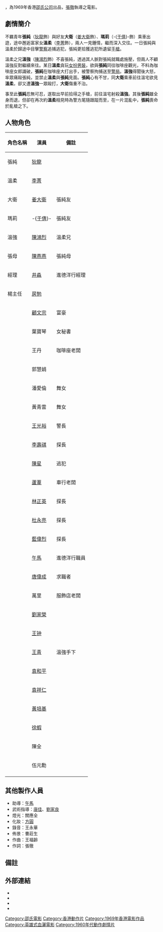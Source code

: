 {{Infobox Film
| name               = 死角
| original_name      = ''{{lang|en|Dead End }}''
| image              = Dead End 1969.jpg
| caption            = 
| director           = [[張徹|張徹]]
| producer           = [[邵仁枚|邵仁枚]]
| writer             = [[邱剛健|邱剛健]]
| starring           = [[狄龍|狄龍]] <br> [[李菁_(電影演員)|李菁]] <br> [[姜大衛|姜大衛]]
| music              = [[王福齡|王福齡]]
| cinematography     = [[宮木幸雄|龔慕鐸]]
| editing            = [[姜興隆|姜興隆]]
| production_company = [[邵氏公司|邵氏兄弟（香港）有限公司]]
| distributor        = [[邵氏公司|邵氏兄弟（香港）有限公司]]
| released           = {{HKG-1959}}：{{film date|1969|7|12}}<ref name="t001">[http://www.angelfire.com/home/bobic/HK_Movies/HK/hk1969c-b5.htm 香港電影票房 1969 〔華語電影〕]，〈香港電影票房全紀錄〉</ref>
| runtime            = 100 分鐘
| country            = {{英屬香港電影}}
| language           = 華語
| budget             = 
| gross              = HK $519,097<ref name="t001" />
| preceded_by        = 
| followed_by        = 
| website            = 
| amg_id             = 
| imdb_id            = tt0064213
}}

{{engname|《死角》|''Dead End''}}，為1969年香港[[邵氏公司|邵氏公司]]出品，[[張徹|張徹]]執導之電影。

== 劇情簡介 ==

不羈青年'''張純'''（[[狄龍|狄龍]]飾）與好友'''大衛'''（[[姜大衛|姜大衛]]飾）、'''瑪莉'''（-{[[于倩|于倩]]}-飾）乘車出遊，途中邂逅富家女'''溫柔'''（[[李菁|李菁]]飾），兩人一見鍾情，繼而深入交往。一日張純與溫柔於歸途中目擊[[警察|警察]]追捕逃犯，張純更拾獲逃犯所遺留[[手槍|手槍]]。

溫柔之兄'''溫強'''（[[陳鴻烈|陳鴻烈]]飾）不喜張純，透過其人脈對張純就職處施壓，但兩人不顧溫強反對繼續來往。某日'''溫柔'''貪玩[[女扮男裝|女扮男裝]]，欲與'''張純'''同往咖啡座觀光，不料為咖啡座女郎識破，'''張純'''在咖啡座大打出手，被警察拘捕送至[[警局|警局]]。'''溫強'''得聞後大怒，率眾痛毆張純，並禁止'''溫柔'''與'''張純'''見面。'''張純'''心有不甘，同'''大衛'''乘車前往溫宅欲見'''溫柔'''，卻又遭'''溫強'''一眾毆打，'''大衛'''傷重不治。

事至此'''張純'''忍無可忍，遂取出早前拾得之手槍，前往溫宅射殺'''溫強'''。其後'''張純'''雖全身而退，但卻在再次約'''溫柔'''相見時為警方尾隨跟蹤而至，在一片混亂中，'''張純'''喪命於亂槍之下。

== 人物角色 ==
{| class="wikitable" 
|- 
! 角色名稱 || 演員 || 備註
|- 
| 張純 || [[狄龍|狄龍]] ||
|-
| 溫柔 || [[李菁_(邵氏演員)|李菁]] ||
|-
| 大衛 || [[姜大衛|姜大衛]] || 張純友
|-
| 瑪莉 || -{[[于倩|于倩]]}- || 張純友
|-
| 溫強 || [[陳鴻烈|陳鴻烈]] || 溫柔兄
|-
| 張母 || [[陳燕燕_(香港演員)|陳燕燕]] || 張純母
|-
| 經理 || [[井淼|井淼]] || 進德洋行經理
|-
| 楊主任 || [[房勉|房勉]] ||
|-
| || [[顧文宗|顧文宗]] || 富豪 
|-
| || 葉寶琴 || 女秘書
|-
| || 王丹 || 咖啡座老闆
|-
| || 郭慧娟 ||
|-
| || 潘愛倫 || 舞女
|-
| || 黃青雲 || 舞女
|-
| || [[王光裕|王光裕]] || 警長 
|-
| || [[李壽祺|李壽祺]] || 探長 
|-
| || [[陳星_(演員)|陳星]] || 逃犯
|-
| || [[蘆葦_(演員)|蘆葦]] || 車行老闆
|-
| || [[林正英|林正英]] || 探長
|-
| || [[杜永亮|杜永亮]] || 探長
|-
| || [[藍偉烈|藍偉烈]] || 探長
|-
| || [[午馬|午馬]] || 進德洋行職員
|-
| || [[唐偉成|唐偉成]] || 求職者 
|-
| || 萬里 || 服飾店老闆
|-
| || [[劉家榮|劉家榮]] ||
|-
| || [[王锺_(香港)|王钟]] ||
|-
| || [[王青|王青]] || 溫強手下
|-
| || [[袁和平|袁和平]] ||
|-
| || [[袁祥仁|袁祥仁]] ||
|-
| || [[黃培基|黃培基]] ||
|-
| || [[徐蝦|徐蝦]] ||
|-
| || 陳全 ||
|-
| || 伍元勳 ||     
|-
|}

== 其他製作人員 ==
*助導：[[午馬|午馬]]
*武術指導：[[唐佳|唐佳]]、[[劉家良|劉家良]]
*燈光：關應全
*化妝：[[方圓_(化妝師)|方圓]]
*錄音：王永華
*佈景：曹莊生
*作曲：王福齡
*作詞：張徹

== 備註 ==
<references/>

== 外部連結 ==
*{{hkmdb title|5015|死角}}
*{{douban|title=死角}}
*{{Mtime|24392|死角}}
*{{imdb title|0064213|死角}}

{{張徹}}

[[Category:邵氏電影|Category:邵氏電影]]
[[Category:香港動作片|Category:香港動作片]]
[[Category:1969年香港電影作品|Category:1969年香港電影作品]]
[[Category:英雄式血灑電影|Category:英雄式血灑電影]]
[[Category:1960年代動作劇情片|Category:1960年代動作劇情片]]